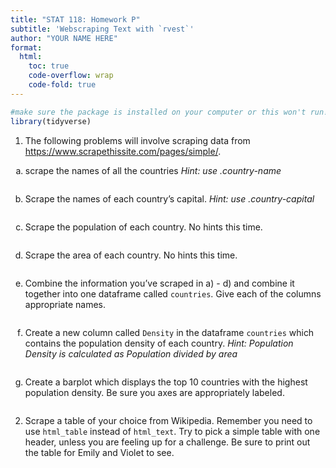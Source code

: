 ```yaml
---
title: "STAT 118: Homework P"
subtitle: 'Webscraping Text with `rvest`'
author: "YOUR NAME HERE"
format:
  html:
    toc: true
    code-overflow: wrap
    code-fold: true
---
```


```r
#make sure the package is installed on your computer or this won't run! 
library(tidyverse)
```


1. The following problems will involve scraping data from [https://www.scrapethissite.com/pages/simple/](https://www.scrapethissite.com/pages/simple/). 


a) scrape the names of all the countries *Hint: use .country-name*

```r

```


b) Scrape the names of each country's capital. *Hint: use .country-capital* 

```r

```

c) Scrape the population of each country. No hints this time. 

```r

```

d) Scrape the area of each country. No hints this time. 

```r

```

e) Combine the information you've scraped in a) - d) and combine it together into one dataframe called `countries`. Give each of the columns appropriate names.

```r

```

f) Create a new column called `Density` in the dataframe `countries` which contains the population density of each country. *Hint: Population Density is calculated as Population divided by area*

```r

```

g) Create a barplot which displays the top 10 countries with the highest population density. Be sure you axes are appropriately labeled. 

```r

```


2. Scrape a table of your choice from Wikipedia. Remember you need to use `html_table` instead of `html_text`. Try to pick a simple table with one header, unless you are feeling up for a challenge.  Be sure to print out the table for Emily and Violet to see. 

```r

```

